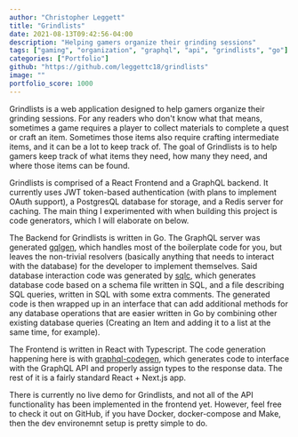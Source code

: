 ```yaml
---
author: "Christopher Leggett"
title: "Grindlists"
date: 2021-08-13T09:42:56-04:00
description: "Helping gamers organize their grinding sessions"
tags: ["gaming", "organization", "graphql", "api", "grindlists", "go"]
categories: ["Portfolio"]
github: "https://github.com/leggettc18/grindlists"
image: ""
portfolio_score: 1000
---
```


Grindlists is a web application designed to help gamers organize their grinding
sessions. For any readers who don't know what that means, sometimes a game
requires a player to collect materials to complete a quest or craft an item.
Sometimes those items also require crafting intermediate items, and it can be a
lot to keep track of. The goal of Grindlists is to help gamers keep track of
what items they need, how many they need, and where those items can be found.

Grindlists is comprised of a React Frontend and a GraphQL backend. It currently
uses JWT token-based authentication (with plans to implement OAuth support), a 
PostgresQL database for storage, and a Redis server for caching. The main thing
I experimented with when building this project is code generators, which I will
elaborate on below.

The Backend for Grindlists is written in Go. The GraphQL server was generated
[gqlgen](https://gqlgen.com/), which handles most of the boilerplate code for you, but leaves the
non-trivial resolvers (basically anything that needs to interact with the database)
for the developer to implement themselves. Said database interaction code was 
generated by [sqlc](https://sqlc.dev/), which generates database code based on a schema file
written in SQL, and a file describing SQL queries, written in SQL with some extra
comments. The generated code is then wrapped up in an interface that can add
additional methods for any database operations that are easier written in Go by
combining other existing database queries (Creating an Item and adding it to a
list at the same time, for example).

The Frontend is written in React with Typescript. The code generation happening
here is with [graphql-codegen](https://www.graphql-code-generator.com/), which generates code to interface with the
GraphQL API and properly assign types to the response data. The rest of it is a 
fairly standard React + Next.js app.

There is currently no live demo for Grindlists, and not all of the API functionality
has been implemented in the frontend yet. However, feel free to check it out
on GitHub, if you have Docker, docker-compose and Make, then the dev environemnt
setup is pretty simple to do.
